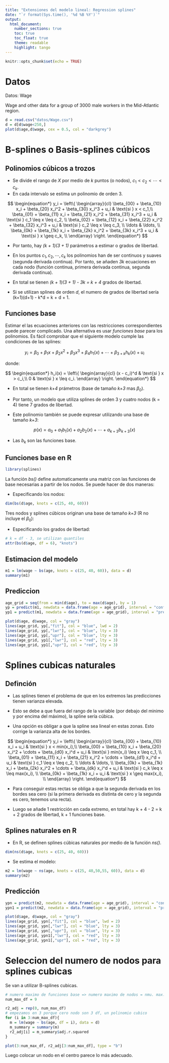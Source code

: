 ```yaml
---
title: "Extensiones del modelo lineal: Regression splines"
date: "`r format(Sys.time(), '%d %B %Y')`"
output: 
  html_document:
    number_sections: true
    toc: true
    toc_float: true
    theme: readable
    highlight: tango
---
```


```r
knitr::opts_chunk$set(echo = TRUE)
```

# Datos

Datos: Wage

Wage and other data for a group of 3000 male workers in the Mid-Atlantic region.

```r
d = read.csv("datos/Wage.csv")
d = d[d$wage<250,]
plot(d$age,d$wage, cex = 0.5, col = "darkgrey")
```

# B-splines o Basis-splines cúbicos

## Polinomios cúbicos a trozos

- Se divide el rango de *X* por medio de *k* puntos (o nodos), $c_1 < c_2 < \cdots < c_k$.
- En cada intervalo se estima un polinomio de orden 3.

$$
\begin{equation*}
y_i = \left\{
\begin{array}{cl}
\beta_{00} + \beta_{10} x_i + \beta_{20} x_i^2 + \beta_{30} x_i^3 + u_i & \text{si } x < c_1,\\
\beta_{01} + \beta_{11} x_i + \beta_{21} x_i^2 + \beta_{31} x_i^3 + u_i & \text{si } c_1 \leq x \leq c_2, \\
\beta_{02} + \beta_{12} x_i + \beta_{22} x_i^2 + \beta_{32} x_i^3 + u_i & \text{si } c_2 \leq x \leq c_3, \\
\ldots & \ldots, \\
\beta_{0k} + \beta_{1k} x_i + \beta_{2k} x_i^2 + \beta_{3k} x_i^3 + u_i & \text{si } x \geq c_k, \\
\end{array} \right.
\end{equation*}
$$

- Por tanto, hay *(k + 1)(3 + 1)* parámetros a estimar o grados de libertad.

- En los puntos $c_1, c_2, \cdots, c_k$ los polinomios han de ser continuos y suaves (segunda derivada continua). Por tanto, se añaden *3k* ecuaciones en cada nodo (función continua, primera derivada continua, segunda derivada continua).

- En total se tienen *(k + 1)(3 + 1) - 3k = k + 4* grados de libertad.
- Si se utilizan splines de orden *d*, el numero de grados de libertad sería (k+1)(d+1) - k*d = k + d + 1.

## Funciones base

Estimar el las ecuaciones anteriores con las restricciones correspondientes puede parecer complicado. Una alternativa es usar *funciones base* para los polinomios. Es fácil comprobar que el siguiente modelo cumple las condiciones de las splines:

$$
y_i = \beta_0 + \beta_1 x + \beta_2 x^2 + \beta_3 x^3  + \beta_{4} h_1(x) + \cdots + \beta_{3+k} h_k(x) + u_i
$$

donde:

$$
\begin{equation*}
h_i(x) = \left\{
\begin{array}{cl}
(x - c_i)^d & \text{si } x > c_i,\\
0 & \text{si } x \leq c_i.
\end{array} \right.
\end{equation*}
$$

- En total se tienen *k+4* prámetros (base de tamaño *k+3* mas $\beta_0$).

- Por tanto, un modelo que utiliza splines de orden 3 y cuatro nodos (k = 4) tiene 7 grados de libertad. 

- Este polinomio también se puede expresar utilizando una base de tamaño *k+3*:

$$
p(x) = a_0 + a_1 b_1(x) + a_2 b_2(x) + \cdots + a_{k+3} b_{k+3}(x)
$$

- Las $b_k$ son las funciones base.

## Funciones base en R

```r
library(splines)
```

La función *bs()* define automaticamente una matriz con las funciones de base necesarias a partir de los nodos. Se puede hacer de dos maneras:

- Especificando los nodos:

```r
dim(bs(d$age, knots = c(25, 40, 60)))
```

Tres nodos y splines cúbicos originan una base de tamaño *k+3* (R no incluye el $\beta_0$):

- Especificando los grados de libertad:

```r
# k = df - 3, se utilizan quantiles
attr(bs(d$age, df = 6), "knots")
```

## Estimacion del modelo

```r
m1 = lm(wage ~ bs(age, knots = c(25, 40, 60)), data = d)
summary(m1)
```

## Prediccion

```r
age_grid = seq(from = min(d$age), to = max(d$age), by = 1)
yp = predict(m1, newdata = data.frame(age = age_grid), interval = "confidence", level = 0.95)
yp1 = predict(m1, newdata = data.frame(age = age_grid), interval = "prediction", level = 0.95)
```

```r
plot(d$age, d$wage, col = "gray")
lines(age_grid, yp[,"fit"], col = "blue", lwd = 2)
lines(age_grid, yp[,"lwr"], col = "blue", lty = 3)
lines(age_grid, yp[,"upr"], col = "blue", lty = 3)
lines(age_grid, yp1[,"lwr"], col = "red", lty = 3)
lines(age_grid, yp1[,"upr"], col = "red", lty = 3)
```

# Splines cubicas naturales

## Definción

- Las splines tienen el problema de que en los extremos las predicciones tienen varianza elevada. 

- Esto se debe a que fuera del rango de la variable (por debajo del minimo y por encima del máximo), la spline sería cúbica.

- Una opción es obligar a que la spline sea lineal en estas zonas. Esto corrige la varianza alta de los bordes.

$$
\begin{equation*}
y_i = \left\{
\begin{array}{cl}
\beta_{00} + \beta_{10} x_i + u_i & \text{si } x < min(x_i),\\
\beta_{00} + \beta_{10} x_i + \beta_{20} x_i^2 + \cdots + \beta_{d0} x_i^d + u_i & \text{si } min(x_i) \leq x \leq c_1, \\
\beta_{01} + \beta_{11} x_i + \beta_{21} x_i^2 + \cdots + \beta_{d1} x_i^d + u_i & \text{si } c_1 \leq x \leq c_2, \\
\ldots & \ldots, \\
\beta_{0k} + \beta_{1k} x_i + \beta_{2k} x_i^2 + \cdots + \beta_{dk} x_i^d + u_i & \text{si } c_k \leq x \leq max(x_i), \\
\beta_{0k} + \beta_{1k} x_i + u_i & \text{si } x \geq max(x_i), \\
\end{array} \right.
\end{equation*}
$$

- Para conseguir estas rectas se obliga a que la segunda derivada en los bordes sea cero (si la primera derivada es distinta de cero y la segunda es cero, tenemos una recta).

- Luego se añade 1 restricción en cada extremo, en total hay k + 4 - 2 = k + 2 grados de libertad, k + 1 funciones base.

## Splines naturales en R

- En R, se definen splines cúbicas naturales por medio de la función *ns()*.

```r
dim(ns(d$age, knots = c(25, 40, 60)))
```

- Se estima el modelo:

```r
m2 = lm(wage ~ ns(age, knots = c(25, 40,50,55, 60)), data = d)
summary(m2)
```

## Predicción

```r
ypn = predict(m2, newdata = data.frame(age = age_grid), interval = "confidence", level = 0.95)
ypn1 = predict(m2, newdata = data.frame(age = age_grid), interval = "prediction", level = 0.95)
```

```r
plot(d$age, d$wage, col = "gray")
lines(age_grid, ypn[,"fit"], col = "blue", lwd = 2)
lines(age_grid, ypn[,"lwr"], col = "blue", lty = 3)
lines(age_grid, ypn[,"upr"], col = "blue", lty = 3)
lines(age_grid, ypn1[,"lwr"], col = "red", lty = 3)
lines(age_grid, ypn1[,"upr"], col = "red", lty = 3)
```

# Seleccion del numero de nodos para splines cubicas

Se van a utilizar B-splines cubicas.

```r
# numero maximo de funciones base => numero maximo de nodos = nmu. max. fb - 3 
num_max_df = 9

r2_adj = rep(0, num_max_df)
# empezamos en 3 porque cero nodo son 3 df, un polinomio cubico
for (i in 3:num_max_df){
  m = lm(wage ~ bs(age, df = i), data = d)
  m_summary = summary(m)
  r2_adj[i] = m_summary$adj.r.squared
}

plot(3:num_max_df, r2_adj[3:num_max_df], type = "b")
```

Luego colocar un nodo en el centro parece lo más adecuado.
